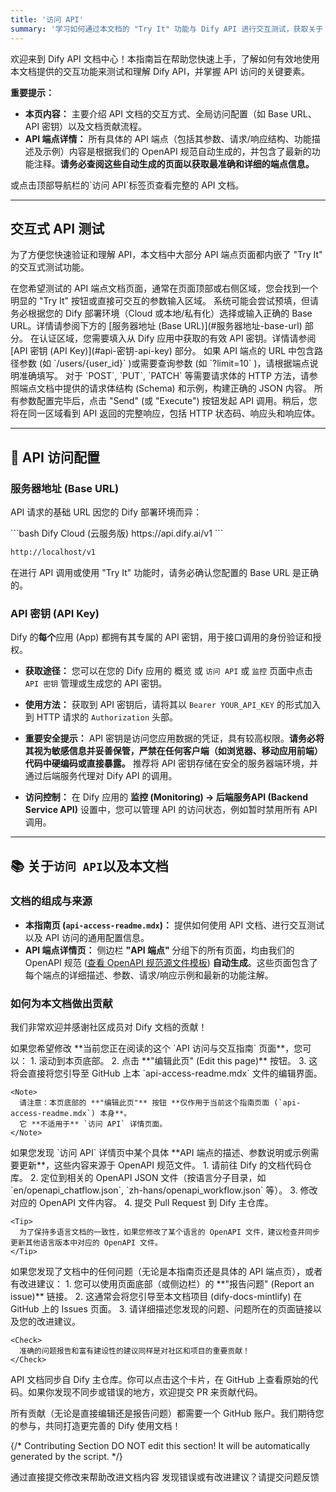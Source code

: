 ```yaml
---
title: '访问 API'
summary: '学习如何通过本文档的 "Try It" 功能与 Dify API 进行交互测试，获取关于 Base URL、API 密钥的重要信息，并了解如何为我们的文档生态做出贡献。'
---
```


欢迎来到 Dify API 文档中心！本指南旨在帮助您快速上手，了解如何有效地使用本文档提供的交互功能来测试和理解 Dify API，并掌握 API 访问的关键要素。

**重要提示：**

*   **本页内容：** 主要介绍 API 文档的交互方式、全局访问配置（如 Base URL、API 密钥）以及文档贡献流程。
*   **API 端点详情：** 所有具体的 API 端点（包括其参数、请求/响应结构、功能描述及示例）内容是根据我们的 OpenAPI 规范自动生成的，并包含了最新的功能注释。**请务必查阅这些自动生成的页面以获取最准确和详细的端点信息。**

<Card title="访问 API" icon="code" href="/api-reference/对话消息/发送对话消息" horizontal>
或点击顶部导航栏的`访问 API`标签页查看完整的 API 文档。
</Card>

---

## 交互式 API 测试

为了方便您快速验证和理解 API，本文档中大部分 API 端点页面都内嵌了 "Try It" 的交互式测试功能。

<Steps>
  <Step title="定位 'Try It' 功能">
    在您希望测试的 API 端点文档页面，通常在页面顶部或右侧区域，您会找到一个明显的 "Try It" 按钮或直接可交互的参数输入区域。
  </Step>
  <Step title="配置请求参数">
    <AccordionGroup>
      <Accordion title="服务器地址 (Base URL)">
        系统可能会尝试预填，但请务必根据您的 Dify 部署环境（Cloud 或本地/私有化）选择或输入正确的 Base URL。详情请参阅下方的 [服务器地址 (Base URL)](#服务器地址-base-url) 部分。
      </Accordion>
      <Accordion title="认证信息 (API Key)">
        在认证区域，您需要填入从 Dify 应用中获取的有效 API 密钥。详情请参阅 [API 密钥 (API Key)](#api-密钥-api-key) 部分。
      </Accordion>
      <Accordion title="路径与查询参数">
        如果 API 端点的 URL 中包含路径参数 (如 `/users/{user_id}` )或需要查询参数 (如 `?limit=10` )，请根据端点说明准确填写。
      </Accordion>
      <Accordion title="请求体 (Request Body)">
        对于 `POST`, `PUT`, `PATCH` 等需要请求体的 HTTP 方法，请参照端点文档中提供的请求体结构 (Schema) 和示例，构建正确的 JSON 内容。
      </Accordion>
    </AccordionGroup>
  </Step>
  <Step title="发送请求并查看结果">
    所有参数配置完毕后，点击 "Send" (或 "Execute") 按钮发起 API 调用。稍后，您将在同一区域看到 API 返回的完整响应，包括 HTTP 状态码、响应头和响应体。
  </Step>
</Steps>

---

## 🔑 API 访问配置

### 服务器地址 (Base URL)

API 请求的基础 URL 因您的 Dify 部署环境而异：

<CodeGroup>
  ```bash Dify Cloud (云服务版)
https://api.dify.ai/v1
  ```

  ```bash 本地/私有化部署
http://localhost/v1
  ```
</CodeGroup>
<Info>
  在进行 API 调用或使用 "Try It" 功能时，请务必确认您配置的 Base URL 是正确的。
</Info>

### API 密钥 (API Key)

Dify 的**每个**应用 (App) 都拥有其专属的 API 密钥，用于接口调用的身份验证和授权。

*   **获取途径：** 您可以在您的 Dify 应用的 概览 或 `访问 API` 或 `监控` 页面中点击 `API 密钥` 管理或生成您的 API 密钥。

*   **使用方法：** 获取到 API 密钥后，请将其以 `Bearer YOUR_API_KEY` 的形式加入到 HTTP 请求的 `Authorization` 头部。

*   **重要安全提示：**
    <Warning>
      API 密钥是访问您应用数据的凭证，具有较高权限。**请务必将其视为敏感信息并妥善保管，严禁在任何客户端（如浏览器、移动应用前端）代码中硬编码或直接暴露。** 推荐将 API 密钥存储在安全的服务器端环境，并通过后端服务代理对 Dify API 的调用。
    </Warning>

*   **访问控制：** 在 Dify 应用的 **监控 (Monitoring) -> 后端服务API (Backend Service API)** 设置中，您可以管理 API 的访问状态，例如暂时禁用所有 API 调用。

---

## 📚 关于`访问 API`以及本文档

### 文档的组成与来源

*   **本指南页 (`api-access-readme.mdx`)：** 提供如何使用 API 文档、进行交互测试以及 API 访问的通用配置信息。
*   **API 端点详情页：** 侧边栏 **"API 端点"** 分组下的所有页面，均由我们的 OpenAPI 规范 ([查看 OpenAPI 规范源文件模板](https://github.com/langgenius/dify/tree/main/web/app/components/develop/template)) **自动生成**。这些页面包含了每个端点的详细描述、参数、请求/响应示例和最新的功能注解。

### 如何为本文档做出贡献

我们非常欢迎并感谢社区成员对 Dify 文档的贡献！

<Tabs>
  <Tab title="编辑当前页面 (本指南)">
    如果您希望修改 **当前您正在阅读的这个 `API 访问与交互指南` 页面**，您可以：
    1.  滚动到本页底部。
    2.  点击 <Icon icon="pen-to-square" /> **"编辑此页" (Edit this page)** 按钮。
    3.  这将会直接将您引导至 GitHub 上本 `api-access-readme.mdx` 文件的编辑界面。

    <Note>
      请注意：本页底部的 **"编辑此页"** 按钮 **仅作用于当前这个指南页面 (`api-access-readme.mdx`) 本身**。
      它 **不适用于** `访问 API` 详情页面。
    </Note>
  </Tab>

  <Tab title="修改 API 端点描述 (OpenAPI 规范)">
    如果您发现 `访问 API` 详情页中某个具体 **API 端点的描述、参数说明或示例需要更新**，这些内容来源于 OpenAPI 规范文件。
    1.  请前往 Dify 的文档代码仓库。
    2.  定位到相关的 OpenAPI JSON 文件（按语言分子目录，如 `en/openapi_chatflow.json`, `zh-hans/openapi_workflow.json` 等）。
    3.  修改对应的 OpenAPI 文件内容。
    4.  提交 Pull Request 到 Dify 主仓库。
    
    <Tip>
      为了保持多语言文档的一致性，如果您修改了某个语言的 OpenAPI 文件，建议检查并同步更新其他语言版本中对应的 OpenAPI 文件。
    </Tip>
  </Tab>
  
  <Tab title="报告问题或建议">
    如果您发现了文档中的任何问题（无论是本指南页还是具体的 API 端点页），或者有改进建议：
    1.  您可以使用页面底部（或侧边栏）的 **"报告问题" (Report an issue)** 链接。
    2.  这通常会将您引导至本文档项目 (dify-docs-mintlify) 在 GitHub 上的 Issues 页面。
    3.  请详细描述您发现的问题、问题所在的页面链接以及您的改进建议。
    
    <Check>
      准确的问题报告和富有建设性的建议同样是对社区和项目的重要贡献！
    </Check>
  </Tab>
</Tabs>

<Card title="同步" icon="rotate" href="https://github.com/langgenius/dify/tree/main/web/app/components/develop/template" horizontal>
API 文档同步自 Dify 主仓库。你可以点击这个卡片，在 GitHub 上查看原始的代码。如果你发现不同步或错误的地方，欢迎提交 PR 来贡献代码。
</Card>

所有贡献（无论是直接编辑还是报告问题）都需要一个 GitHub 账户。我们期待您的参与，共同打造更完善的 Dify 使用文档！

{/*
Contributing Section
DO NOT edit this section!
It will be automatically generated by the script.
*/}

<CardGroup cols="2">
    <Card
        title="编辑此页面"
        icon="pen-to-square"
        href="https://github.com/langgenius/dify-docs-mintlify/edit/main/zh-hans/openapi-api-access-readme.mdx"
    >
        通过直接提交修改来帮助改进文档内容
    </Card>
    <Card
        title="提交问题"
        icon="github"
        href="https://github.com/langgenius/dify-docs-mintlify/issues/new?title=文档问题%3A%20pi-api-access-rea&body=%23%23%20问题描述%0A%3C%21--%20请简要描述您发现的问题%20--%3E%0A%0A%23%23%20页面链接%0Ahttps%3A%2F%2Fgithub.com%2Flanggenius%2Fdify-docs-mintlify%2Fblob%2Fmain%2Fzh-hans%2Fopenapi-api-access-readme.mdx%0A%0A%23%23%20建议修改%0A%3C%21--%20如果有具体的修改建议，请在此说明%20--%3E%0A%0A%3C%21--%20感谢您对文档质量的关注！%20--%3E"
    >
        发现错误或有改进建议？请提交问题反馈
    </Card>
</CardGroup>
